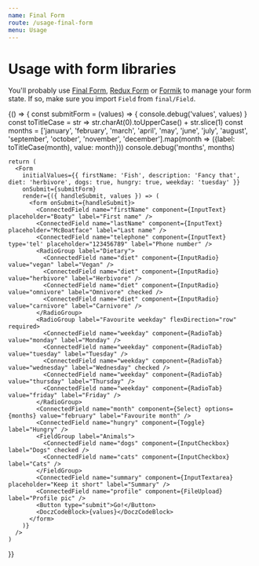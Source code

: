 ```yaml
---
name: Final Form
route: /usage-final-form
menu: Usage
---
```




# Usage with form libraries

You'll probably use [Final Form](https://github.com/final-form/react-final-form), [Redux Form](https://github.com/erikras/redux-form) or [Formik](https://github.com/jaredpalmer/formik) to manage your form state. If so, make sure you import `Field` from `final/Field`.

<Playground>
  {() => {
    const submitForm = (values) => {
      console.debug('values', values)
    }
    const toTitleCase = str => str.charAt(0).toUpperCase() + str.slice(1)
    const months = ['january', 'february', 'march', 'april', 'may', 'june', 'july', 'august', 'september', 'october', 'november', 'december'].map(month => ({label: toTitleCase(month), value: month}))
    console.debug('months', months)

    return (
      <Form
        initialValues={{ firstName: 'Fish', description: 'Fancy that', diet: 'herbivore', dogs: true, hungry: true, weekday: 'tuesday' }}
        onSubmit={submitForm}
        render={({ handleSubmit, values }) => (
          <form onSubmit={handleSubmit}>
            <ConnectedField name="firstName" component={InputText} placeholder="Boaty" label="First name" />
            <ConnectedField name="lastName" component={InputText} placeholder="McBoatface" label="Last name" />
            <ConnectedField name="telephone" component={InputText} type='tel' placeholder="123456789" label="Phone number" />
            <RadioGroup label="Dietary">
              <ConnectedField name="diet" component={InputRadio} value="vegan" label="Vegan" />
              <ConnectedField name="diet" component={InputRadio} value="herbivore" label="Herbivore" />
              <ConnectedField name="diet" component={InputRadio} value="omnivore" label="Omnivore" checked />
              <ConnectedField name="diet" component={InputRadio} value="carnivore" label="Carnivore" />
            </RadioGroup>
            <RadioGroup label="Favourite weekday" flexDirection="row" required>
              <ConnectedField name="weekday" component={RadioTab} value="monday" label="Monday" />
              <ConnectedField name="weekday" component={RadioTab} value="tuesday" label="Tuesday" />
              <ConnectedField name="weekday" component={RadioTab} value="wednesday" label="Wednesday" checked />
              <ConnectedField name="weekday" component={RadioTab} value="thursday" label="Thursday" />
              <ConnectedField name="weekday" component={RadioTab} value="friday" label="Friday" />
            </RadioGroup>
            <ConnectedField name="month" component={Select} options={months} value="february" label="Favourite month" />
            <ConnectedField name="hungry" component={Toggle} label="Hungry" />
            <FieldGroup label="Animals">
              <ConnectedField name="dogs" component={InputCheckbox} label="Dogs" checked />
              <ConnectedField name="cats" component={InputCheckbox} label="Cats" />
            </FieldGroup>
            <ConnectedField name="summary" component={InputTextarea} placeholder="Keep it short" label="Summary" />
            <ConnectedField name="profile" component={FileUpload} label="Profile pic" />
            <Button type="submit">Go!</Button>
            <DoczCodeBlock>{values}</DoczCodeBlock>
          </form>
        )}
      />
    )

}}

</Playground>
